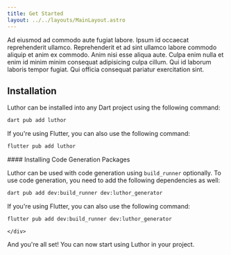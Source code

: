 ```yaml
---
title: Get Started
layout: ../../layouts/MainLayout.astro
---
```



Ad eiusmod ad commodo aute fugiat labore. Ipsum id occaecat reprehenderit ullamco. Reprehenderit et ad sint ullamco labore commodo aliquip et anim ex commodo. Anim nisi esse aliqua aute. Culpa enim nulla et enim id minim minim consequat adipisicing culpa cillum. Qui id laborum laboris tempor fugiat. Qui officia consequat pariatur exercitation sint.

## Installation

Luthor can be installed into any Dart project using the following command:

```bash
dart pub add luthor
```

If you're using Flutter, you can also use the following command:

```bash
flutter pub add luthor
```

<CodeGenContentSwitcher>
    <div slot="true">
#### Installing Code Generation Packages

Luthor can be used with code generation using `build_runner` optionally. To use code generation, you need to add the following dependencies as well:

```bash
dart pub add dev:build_runner dev:luthor_generator
```

If you're using Flutter, you can also use the following command:

```bash
flutter pub add dev:build_runner dev:luthor_generator
```

    </div>
</CodeGenContentSwitcher>

And you're all set! You can now start using Luthor in your project.